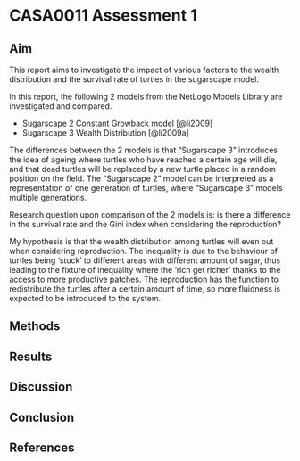 # CASA0011 Assessment 1

## Aim

This report aims to investigate the impact of various factors to the wealth distribution and the survival rate of turtles in the sugarscape model.

In this report, the following 2 models from the NetLogo Models Library are investigated and compared.

- Sugarscape 2 Constant Growback model [@li2009]
- Sugarscape 3 Wealth Distribution [@li2009a]

The differences between the 2 models is that "Sugarscape 3" introduces the idea of ageing where turtles who have reached a certain age will die, and that dead turtles will be replaced by a new turtle placed in a random position on the field. 
The "Sugarscape 2" model can be interpreted as a representation of one generation of turtles, where "Sugarscape 3" models multiple generations.

Research question upon comparison of the 2 models is: is there a difference in the survival rate and the Gini index when considering the reproduction?

My hypothesis is that the wealth distribution among turtles will even out when considering reproduction. The inequality is due to the behaviour of turtles being 'stuck' to different areas with different amount of sugar, thus leading to the fixture of inequality where the 'rich get richer' thanks to the access to more productive patches. The reproduction has the function to redistribute the turtles after a certain amount of time, so more fluidness is expected to be introduced to the system.

## Methods

## Results

## Discussion

## Conclusion

## References

